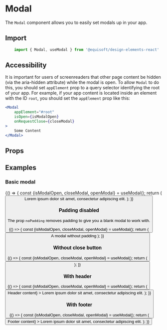 
<Meta title="Disclosure/Modal" component={Modal} />

# Modal

The `Modal` component allows you to easily set modals up in your app.

## Import

```js
    import { Modal, useModal } from '@equisoft/design-elements-react'
```

## Accessibility

It is important for users of screenreaders that other page content be hidden (via the aria-hidden attribute) while the modal is open. To allow `Modal` to do this, you should set `appElement` prop to a query selector identifying the root of your app. For example, if your app content is located inside an element with the ID `root`, you should set the `appElement` prop like this:

```jsx
<Modal
    appElement="#root"
    isOpen={isModalOpen}
    onRequestClose={closeModal}
>
    Some Content
</Modal>
```

## Props

<ArgsTable of={Modal} />

## Examples

### Basic modal

<Preview>
    <Story name="Normal">
        {() => {
            const {isModalOpen, closeModal, openModal} = useModal();
            return (
                <Fragment>
                    <Button label="Open Modal" buttonType="primary" onClick={openModal} />
                    <Modal
                        appElement="#root"
                        ariaLabel="Modal label"
                        ariaDescribedby="story-description"
                        isOpen={isModalOpen}
                        onRequestClose={closeModal}
                    >
                        <span id="story-description">Lorem ipsum dolor sit amet, consectetur adipiscing elit.</span>
                    </Modal>
                </Fragment>
            );
        }}
    </Story>
</Preview>

### Padding disabled

The prop `noPadding` removes padding to give you a blank modal to work with.

<Preview>
    <Story name="Padding disabled">
        {() => {
            const {isModalOpen, closeModal, openModal} = useModal();
            return (
                <Fragment>
                    <Button label="Open Modal" buttonType="primary" onClick={openModal} />
                    <Modal
                        appElement="#root"
                        ariaLabel="Modal label"
                        ariaDescribedby="story-description"
                        noPadding
                        isOpen={isModalOpen}
                        onRequestClose={closeModal}
                    >
                        <span id="story-description">A modal without padding</span>
                    </Modal>
                </Fragment>
            );
        }}
    </Story>
</Preview>

### Without close button

<Preview>
    <Story name="Without close button">
        {() => {
            const {isModalOpen, closeModal, openModal} = useModal();
            return (
                <Fragment>
                    <Button label="Open Modal" buttonType="primary" onClick={openModal} />
                    <Modal
                        appElement="#root"
                        ariaLabel="Modal label"
                        hasCloseButton={false}
                        isOpen={isModalOpen}
                        onRequestClose={closeModal}
                    />
                </Fragment>
            );
        }}
    </Story>
</Preview>

### With header

<Preview>
    <Story name="With header">
        {() => {
            const {isModalOpen, closeModal, openModal} = useModal();
            return (
                <Fragment>
                    <Button label="Open Modal" buttonType="primary" onClick={openModal} />
                    <Modal
                        appElement="#root"
                        ariaLabel="Modal label"
                        ariaDescribedby="story-description"
                        isOpen={isModalOpen}
                        onRequestClose={closeModal}
                        modalHeader={<b>Header content</b>}
                    >
                        <span id="story-description">Lorem ipsum dolor sit amet, consectetur adipiscing elit.</span>
                    </Modal>
                </Fragment>
            );
        }}
    </Story>
</Preview>

### With footer

<Preview>
    <Story name="With footer">
        {() => {
            const {isModalOpen, closeModal, openModal} = useModal();
            return (
                <Fragment>
                    <Button label="Open Modal" buttonType="primary" onClick={openModal} />
                    <Modal
                        appElement="#root"
                        ariaLabel="Modal label"
                        ariaDescribedby="story-description"
                        isOpen={isModalOpen}
                        onRequestClose={closeModal}
                        modalFooter={<b>Footer content</b>}
                    >
                        <span id="story-description">Lorem ipsum dolor sit amet, consectetur adipiscing elit.</span>
                    </Modal>
                </Fragment>
            );
        }}
    </Story>
</Preview>
